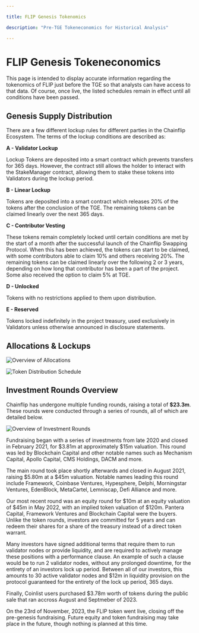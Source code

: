 ```yaml
---

title: FLIP Genesis Tokenomics

description: "Pre-TGE Tokeneconomics for Historical Analysis"

---
```



# FLIP Genesis Tokeneconomics

This page is intended to display accurate information regarding the tokenomics of FLIP just before the TGE so that analysts can have access to that data. Of course, once live, the listed schedules remain in effect until all conditions have been passed.

## Genesis Supply Distribution

There are a few different lockup rules for different parties in the Chainflip Ecosystem. The terms of the lockup conditions are described as:

**A - Validator Lockup**

Lockup Tokens are deposited into a smart contract which prevents transfers for 365 days. However, the contract still allows the holder to interact with the StakeManager contract, allowing them to stake these tokens into Validators during the lockup period.

**B - Linear Lockup**

Tokens are deposited into a smart contract which releases 20% of the tokens after the conclusion of the TGE. The remaining tokens can be claimed linearly over the next 365 days.

**C - Contributor Vesting**

These tokens remain completely locked until certain conditions are met by the start of a month after the successful launch of the Chainflip Swapping Protocol. When this has been achieved, the tokens can start to be claimed, with some contributors able to claim 10% and others receiving 20%. The remaining tokens can be claimed linearly over the following 2 or 3 years, depending on how long that contributor has been a part of the project. Some also received the option to claim 5% at TGE.

**D - Unlocked**

Tokens with no restrictions applied to them upon distribution.

**E - Reserved**

Tokens locked indefinitely in the project treasury, used exclusively in Validators unless otherwise announced in disclosure statements.

## Allocations & Lockups

![Overview of Allocations](public/concepts/allocationbreakdown.png)

![Token Distribution Schedule](public/concepts/unlockchart.png)

## Investment Rounds Overview

Chainflip has undergone multiple funding rounds, raising a total of **$23.3m**. These rounds were conducted through a series of rounds, all of which are detailed below.

![Overview of Investment Rounds](public/concepts/investmentrounds.png)

Fundraising began with a series of investments from late 2020 and closed in February 2021, for $3.81m at approximately $15m valuation. This round was led by Blockchain Capital and other notable names such as Mechanism Capital, Apollo Capital, CMS Holdings, DACM and more.

The main round took place shortly afterwards and closed in August 2021, raising $5.80m at a $45m valuation. Notable names leading this round include Framework, Coinbase Ventures, Hypesphere, Delphi, Morningstar Ventures, EdenBlock, MetaCartel, Lemniscap, Defi Alliance and more.

Our most recent round was an equity round for $10m at an equity valuation of $45m in May 2022, with an implied token valuation of $120m. Pantera Capital, Framework Ventures and Blockchain Capital were the buyers. Unlike the token rounds, investors are committed for 5 years and can redeem their shares for a share of the treasury instead of a direct token warrant.

Many investors have signed additional terms that require them to run validator nodes or provide liquidity, and are required to actively manage these positions with a performance clause. An example of such a clause would be to run 2 validator nodes, without any prolonged downtime, for the entirety of an investors lock up period. Between all of our investors, this amounts to 30 active validator nodes and $12m in liquidity provision on the protocol guaranteed for the entirety of the lock up period, 365 days.

Finally, Coinlist users purchased $3.78m worth of tokens during the public sale that ran accross August and Septmeber of 2023.

On the 23rd of November, 2023, the FLIP token went live, closing off the pre-genesis fundraising. Future equity and token fundraising may take place in the future, though nothing is planned at this time.
